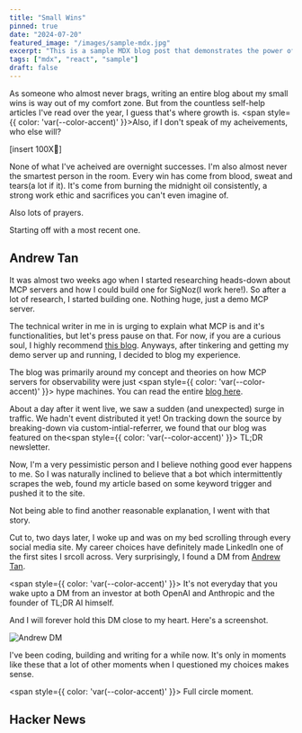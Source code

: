 ```yaml
---
title: "Small Wins"
pinned: true
date: "2024-07-20"
featured_image: "/images/sample-mdx.jpg"
excerpt: "This is a sample MDX blog post that demonstrates the power of using React components in markdown."
tags: ["mdx", "react", "sample"]
draft: false
---
```


As someone who almost never brags, writing an entire blog about my small wins is way out of my comfort zone. 
But from the countless self-help articles I've read over the year, I guess that's where growth is. 
<span style={{ color: 'var(--color-accent)' }}>Also, if I don't speak of my acheivements, who else will?</span>

[insert 100X🧿]

None of what I've acheived are overnight successes. I'm also almost never the smartest person in the room. Every win has 
come from blood, sweat and tears(a lot if it). It's come from burning the midnight oil consistently, a strong work ethic and
sacrifices you can't even imagine of. 

Also lots of prayers.

Starting off with a most recent one.

## Andrew Tan

It was almost two weeks ago when I started researching heads-down about MCP servers and 
how I could build one for SigNoz(I work here!). So after a lot of research, I started building one. Nothing huge, just a demo MCP server.

<VideoEmbed 
  src="/small-wins/signoz-mcp-server.mov" 
  title="MCP Server Demo"
/>

The technical writer in me in is urging to explain what MCP is and it's functionalities, but let's press pause on that. For now,
if you are a curious soul, I highly recommend <a href="https://your-blog-url.com" target="_blank" rel="noopener noreferrer" className="underline hover:opacity-80">this blog</a>. Anyways, after tinkering and getting my
demo server up and running, I decided to blog my experience.


The blog was primarily around my concept and theories on how MCP servers for observability were just <span style={{ color: 'var(--color-accent)' }}> hype machines</span>. You can read the entire <a href="https://signoz.io/blog/unhyped-take-on-mcp-servers/" target="_blank" rel="noopener noreferrer" className="underline hover:opacity-80">blog here</a>.

About a day after it went live, we saw a sudden (and unexpected) surge in traffic. We hadn't event distributed it yet! On tracking down the source by breaking-down via <span className="italic">custom-intial-referrer</span>, we found that our blog was featured on the<span style={{ color: 'var(--color-accent)' }}> TL;DR</span> newsletter. 

Now, I'm a very pessimistic person and I believe nothing good ever happens to me. So I was naturally inclined to believe that a bot which intermittently scrapes the web, found my article based on some keyword trigger and pushed it to the site. 

Not being able to find another reasonable explanation, I went with that story.

Cut to, two days later, I woke up and was on my bed scrolling through every social media site. My career choices have definitely made LinkedIn one of the first sites I srcoll across. Very surprisingly, I found a DM
from <a href="https://www.linkedin.com/in/andrewztan/" target="_blank" rel="noopener noreferrer" className="underline hover:opacity-80">Andrew Tan</a>.

<span style={{ color: 'var(--color-accent)' }}>
It's not everyday that you wake upto a DM from an investor at both OpenAI and Anthropic and the founder of TL;DR AI himself.
</span>

And I will forever hold this DM close to my heart. Here's a screenshot.

<div className="flex justify-center my-8">
  <Image src="/small-wins/andrew-dm.png" alt="Andrew DM" width={500} height={500} />
</div>

I've been coding, building and writing for a while now. It's only in moments like these that a lot of other moments when
I questioned my choices makes sense. 

<span style={{ color: 'var(--color-accent)' }}>
Full circle moment.
</span>

## Hacker News




